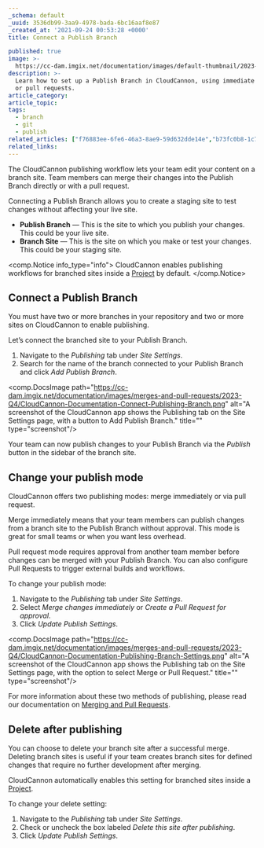 ```yaml
---
_schema: default
_uuid: 3536db99-3aa9-4978-bada-6bc16aaf8e87
_created_at: '2021-09-24 00:53:28 +0000'
title: Connect a Publish Branch

published: true
image: >-
  https://cc-dam.imgix.net/documentation/images/default-thumbnail/2023-Q4/CloudCannon-Documentation-Thumbnail.png
description: >-
  Learn how to set up a Publish Branch in CloudCannon, using immediate merging
  or pull requests.
article_category:
article_topic:
tags:
  - branch
  - git
  - publish
related_articles: ["f76883ee-6fe6-46a3-8ae9-59d632dde14e","b73fc0b8-1c78-48d9-b7e0-2ecd6e7a1dd1"]
related_links:
---
```

The CloudCannon publishing workflow lets your team edit your content on a branch site. Team members can merge their changes into the Publish Branch directly or with a pull request.

Connecting a Publish Branch allows you to create a staging site to test changes without affecting your live site.

* **Publish Branch** — This is the site to which you publish your changes. This could be your live site.
* **Branch Site** — This is the site on which you make or test your changes. This could be your staging site.

<comp.Notice info_type="info">
  CloudCannon enables publishing workflows for branched sites inside a <a rel="noopener noreferrer" target="_blank" href="https://cloudcannon.com/documentation/articles/create-a-project/">Project</a> by default.
</comp.Notice>

## Connect a Publish Branch

You must have two or more branches in your repository and two or more sites on CloudCannon to enable publishing.

Let’s connect the branched site to your Publish Branch.

1. Navigate to the *Publishing* tab under *Site Settings*.
2. Search for the name of the branch connected to your Publish Branch and click *Add Publish Branch*.

<comp.DocsImage path="https://cc-dam.imgix.net/documentation/images/merges-and-pull-requests/2023-Q4/CloudCannon-Documentation-Connect-Publishing-Branch.png" alt="A screenshot of the CloudCannon app shows the Publishing tab on the Site Settings page, with a button to Add Publish Branch." title="" type="screenshot"/>

Your team can now publish changes to your Publish Branch via the *Publish* button in the sidebar of the branch site.

## Change your publish mode

CloudCannon offers two publishing modes: merge immediately or via pull request.

Merge immediately means that your team members can publish changes from a branch site to the Publish Branch without approval. This mode is great for small teams or when you want less overhead.

Pull request mode requires approval from another team member before changes can be merged with your Publish Branch. You can also configure Pull Requests to trigger external builds and workflows.

To change your publish mode:

1. Navigate to the *Publishing* tab under *Site Settings*.
2. Select *Merge changes immediately* or *Create a Pull Request for approval*.
3. Click *Update Publish Settings*.

<comp.DocsImage path="https://cc-dam.imgix.net/documentation/images/merges-and-pull-requests/2023-Q4/CloudCannon-Documentation-Publishing-Branch-Settings.png" alt="A screenshot of the CloudCannon app shows the Publishing tab on the Site Settings page, with the option to select Merge or Pull Request." title="" type="screenshot"/>

For more information about these two methods of publishing, please read our documentation on [Merging and Pull Requests](/documentation/articles/merging-and-pull-requests/).

## Delete after publishing

You can choose to delete your branch site after a successful merge. Deleting branch sites is useful if your team creates branch sites for defined changes that require no further development after merging.

CloudCannon automatically enables this setting for branched sites inside a <a href="https://cloudcannon.com/documentation/articles/create-a-project/" target="_blank" rel="noreferrer noopener">Project</a>.

To change your delete setting:

1. Navigate to the *Publishing* tab under *Site Settings*.
2. Check or uncheck the box labeled *Delete this site after publishing*.
3. Click *Update Publish Settings*.